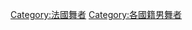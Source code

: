 {{Commons category|Dancers from France}}

[[Category:法國舞者|Category:法國舞者]]
[[Category:各國籍男舞者|Category:各國籍男舞者]]